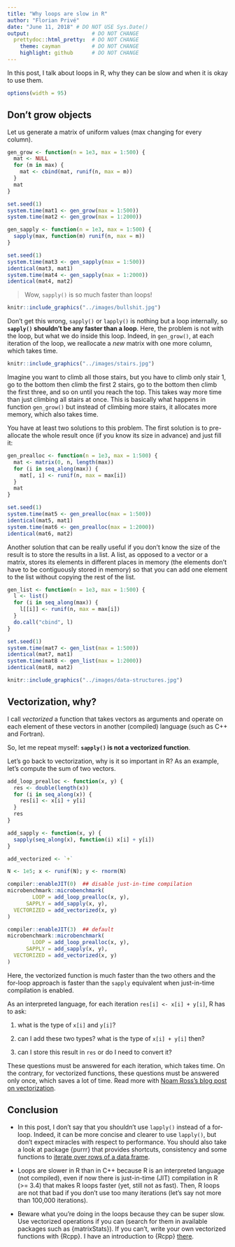 ```yaml
---
title: "Why loops are slow in R"
author: "Florian Privé"
date: "June 11, 2018" # DO NOT USE Sys.Date()
output:                    # DO NOT CHANGE
  prettydoc::html_pretty:  # DO NOT CHANGE
    theme: cayman          # DO NOT CHANGE
    highlight: github      # DO NOT CHANGE
---
```


In this post, I talk about loops in R, why they can be slow and when it is okay to use them.

```r
options(width = 95)
```


## Don't grow objects

Let us generate a matrix of uniform values (max changing for every column).

```r
gen_grow <- function(n = 1e3, max = 1:500) {
  mat <- NULL
  for (m in max) {
    mat <- cbind(mat, runif(n, max = m))
  }
  mat
}
```

```r
set.seed(1)
system.time(mat1 <- gen_grow(max = 1:500))
system.time(mat2 <- gen_grow(max = 1:2000))
```

```r
gen_sapply <- function(n = 1e3, max = 1:500) {
  sapply(max, function(m) runif(n, max = m))
}
```

```r
set.seed(1)
system.time(mat3 <- gen_sapply(max = 1:500))
identical(mat3, mat1)
system.time(mat4 <- gen_sapply(max = 1:2000))
identical(mat4, mat2)
```

> Wow, `sapply()` is so much faster than loops!

```r
knitr::include_graphics("../images/bullshit.jpg")
```

Don't get this wrong, `sapply()` or `lapply()` is nothing but a loop internally, so **`sapply()` shouldn't be any faster than a loop**.
Here, the problem is not with the loop, but what we do inside this loop. Indeed, in `gen_grow()`, at each iteration of the loop, we reallocate a *new* matrix with one more column, which takes time.

```r
knitr::include_graphics("../images/stairs.jpg")
```

Imagine you want to climb all those stairs, but you have to climb only stair 1, go to the bottom then climb the first 2 stairs, go to the bottom then climb the first three, and so on until you reach the top. This takes way more time than just climbing all stairs at once. This is basically what happens in function `gen_grow()` but instead of climbing more stairs, it allocates more memory, which also takes time.

You have at least two solutions to this problem. The first solution is to pre-allocate the whole result once (if you know its size in advance) and just fill it:
```r
gen_prealloc <- function(n = 1e3, max = 1:500) {
  mat <- matrix(0, n, length(max))
  for (i in seq_along(max)) {
    mat[, i] <- runif(n, max = max[i])
  }
  mat
}
```

```r
set.seed(1)
system.time(mat5 <- gen_prealloc(max = 1:500))
identical(mat5, mat1)
system.time(mat6 <- gen_prealloc(max = 1:2000))
identical(mat6, mat2)
```

Another solution that can be really useful if you don't know the size of the result is to store the results in a list. A list, as opposed to a vector or a matrix, stores its elements in different places in memory (the elements don't have to be contiguously stored in memory) so that you can add one element to the list without copying the rest of the list.

```r
gen_list <- function(n = 1e3, max = 1:500) {
  l <- list()
  for (i in seq_along(max)) {
    l[[i]] <- runif(n, max = max[i])
  }
  do.call("cbind", l)
}
```

```r
set.seed(1)
system.time(mat7 <- gen_list(max = 1:500))
identical(mat7, mat1)
system.time(mat8 <- gen_list(max = 1:2000))
identical(mat8, mat2)
```

```r
knitr::include_graphics("../images/data-structures.jpg")
```

## Vectorization, why?

I call *vectorized* a function that takes vectors as arguments and operate on each element of these vectors in another (compiled) language (such as C++ and Fortran). 

So, let me repeat myself: **`sapply()` is not a vectorized function**.

Let's go back to vectorization, why is it so important in R? 
As an example, let's compute the sum of two vectors. 

```r
add_loop_prealloc <- function(x, y) {
  res <- double(length(x))
  for (i in seq_along(x)) {
    res[i] <- x[i] + y[i]
  }
  res
}

add_sapply <- function(x, y) {
  sapply(seq_along(x), function(i) x[i] + y[i])
}

add_vectorized <- `+`
```

```r
N <- 1e5; x <- runif(N); y <- rnorm(N)

compiler::enableJIT(0)  ## disable just-in-time compilation
microbenchmark::microbenchmark(
        LOOP = add_loop_prealloc(x, y),
      SAPPLY = add_sapply(x, y),
  VECTORIZED = add_vectorized(x, y)
)
```

```r
compiler::enableJIT(3)  ## default
microbenchmark::microbenchmark(
        LOOP = add_loop_prealloc(x, y),
      SAPPLY = add_sapply(x, y),
  VECTORIZED = add_vectorized(x, y)
)
```

Here, the vectorized function is much faster than the two others and the for-loop approach is faster than the `sapply` equivalent when just-in-time compilation is enabled.

As an interpreted language, for each iteration `res[i] <- x[i] + y[i]`, R has to ask:

1. what is the type of `x[i]` and `y[i]`?

2. can I add these two types? what is the type of `x[i] + y[i]` then?

3. can I store this result in `res` or do I need to convert it?

These questions must be answered for each iteration, which takes time. On the contrary, for vectorized functions, these questions must be answered only once, which saves a lot of time. Read more with [Noam Ross's blog post on vectorization](http://www.noamross.net/blog/2014/4/16/vectorization-in-r--why.html).

## Conclusion

- In this post, I don't say that you shouldn't use `lapply()` instead of a for-loop. Indeed, it can be more concise and clearer to use `lapply()`, but don't expect miracles with respect to performance. You should also take a look at package {purrr} that provides shortcuts, consistency and some functions to [iterate over rows of a data frame](https://www.rstudio.com/resources/webinars/thinking-inside-the-box-you-can-do-that-inside-a-data-frame/).

- Loops are slower in R than in C++ because R is an interpreted language (not compiled), even if now there is just-in-time (JIT) compilation in R (>= 3.4) that makes R loops faster (yet, still not as fast). Then, R loops are not that bad if you don't use too many iterations (let's say not more than 100,000 iterations).

- Beware what you're doing in the loops because they can be super slow. Use vectorized operations if you can (search for them in available packages such as {matrixStats}). If you can't, write your own vectorized functions with {Rcpp}. I have an introduction to {Rcpp} [there](https://privefl.github.io/R-presentation/Rcpp.html).
